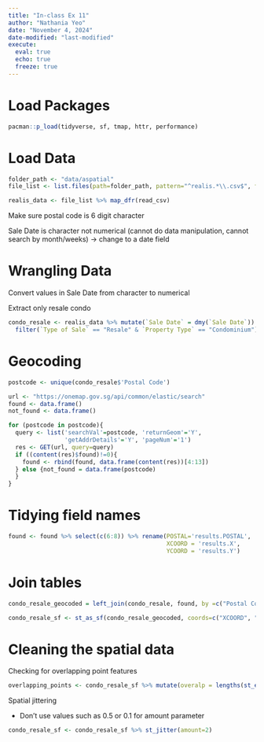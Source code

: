 ```yaml
---
title: "In-class Ex 11"
author: "Nathania Yeo"
date: "November 4, 2024"
date-modified: "last-modified"
execute:
  eval: true
  echo: true
  freeze: true
---
```


# Load Packages

```r
pacman::p_load(tidyverse, sf, tmap, httr, performance)
```

# Load Data

```r
folder_path <- "data/aspatial"
file_list <- list.files(path=folder_path, pattern="^realis.*\\.csv$", full.names=TRUE)

realis_data <- file_list %>% map_dfr(read_csv)
```

Make sure postal code is 6 digit character

Sale Date is character not numerical (cannot do data manipulation, cannot search by month/weeks) -\> change to a date field

# Wrangling Data

Convert values in Sale Date from character to numerical

Extract only resale condo

```r
condo_resale <- realis_data %>% mutate(`Sale Date` = dmy(`Sale Date`)) %>% 
  filter(`Type of Sale` == "Resale" & `Property Type` == "Condominium")
```

# Geocoding

```r
postcode <- unique(condo_resale$'Postal Code')
```

```r
url <- "https://onemap.gov.sg/api/common/elastic/search"
found <- data.frame()
not_found <- data.frame()

for (postcode in postcode){
  query <- list('searchVal'=postcode, 'returnGeom'='Y',
                'getAddrDetails'='Y', 'pageNum'='1')
  res <- GET(url, query=query)
  if ((content(res)$found)!=0){
    found <- rbind(found, data.frame(content(res))[4:13])
  } else {not_found = data.frame(postcode)
  }
}
```

# Tidying field names

```r
found <- found %>% select(c(6:8)) %>% rename(POSTAL='results.POSTAL', 
                                             XCOORD = 'results.X', 
                                             YCOORD = 'results.Y')
```

# Join tables

```r
condo_resale_geocoded = left_join(condo_resale, found, by =c("Postal Code"= "POSTAL"))
```

```r
condo_resale_sf <- st_as_sf(condo_resale_geocoded, coords=c("XCOORD", "YCOORD"), crs=3414)
```

# Cleaning the spatial data

Checking for overlapping point features

```r
overlapping_points <- condo_resale_sf %>% mutate(overalp = lengths(st_equals(., .))>1)
```

Spatial jittering

-   Don't use values such as 0.5 or 0.1 for amount parameter

```r
condo_resale_sf <- condo_resale_sf %>% st_jitter(amount=2)
```
